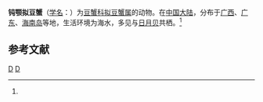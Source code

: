 {{Speciesbox
| taxon = Fabia abtusidentata
| binomial_authority = (Dai, 1980)<ref name='id11905'>{{cite web| url =http://www.bioinfo.cn/db05/BjdwSpecies.php?action=view&id=11905| title =钝颚拟豆蟹| work =《中国动物物种编目数据库》| publisher =中国科学院微生物研究所| author =中国科学院动物研究所| accessdate =2009-04-28| deadurl =yes| archiveurl =https://web.archive.org/web/20160305023549/http://www.bioinfo.cn/db05/BjdwSpecies.php?action=view&id=11905| archivedate =2016-03-05}}</ref>
}}

'''钝颚拟豆蟹'''（[[学名|学名]]：{{lang|la|''fabia abtusidentata''}}）为[[豆蟹科|豆蟹科]][[拟豆蟹属|拟豆蟹属]]的动物。在[[中国大陆|中国大陆]]，分布于[[广西|广西]]、[[广东|广东]]、[[海南岛|海南岛]]等地，生活环境为海水，多见与[[日月贝|日月贝]]共栖。<ref name='id11905'/>

== 参考文献 ==
{{reflist}}

{{螃蟹小作品}}

{{taxonbar}}
[[Category:_1980年描述的动物|D]]
[[Category:拟豆蟹属|D]]